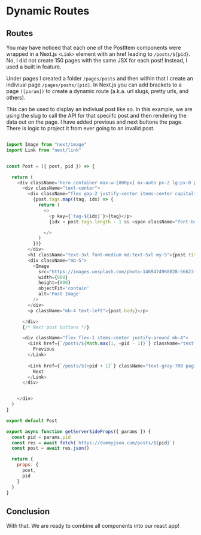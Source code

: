 # Dynamic Routes

## Routes
You may have noticed that each one of the PostItem components were wrapped in a Next.js `<Link>` element with an href leading to `/posts/${pid}`. No, I did not create 150 pages with the same JSX for each post! Instead, I used a built in feature.

Under pages I created a folder `/pages/posts` and then within that I create an indiviual page `/pages/posts/[pid]`. In Next.js you can add brackets to a page `([param])` to create a dynamic route (a.k.a. url slugs, pretty urls, and others).

This can be used to display an indiviual post like so. In this example, we are using the slug to call the API for that speciifc post and then rendering the data out on the page. I have added previous and next buttons the page. There is logic to project it from ever going to an invalid post.

```js filename="/pages/posts/[pid].js" copy

import Image from "next/image"
import Link from "next/link"


const Post = ({ post, pid }) => {

  return (
    <div className='hero container max-w-[800px] mx-auto px-2 lg:px-0 pt-6'>
      <div className="text-center">
        <div className="flex gap-2 justify-center items-center capitalize">
          {post.tags.map((tag, idx) => {
            return (
              <>
                <p key={`tag-${idx}`}>{tag}</p>
                {idx < post.tags.length - 1 && <span className="font-bold">&#183;</span>}

              </>
            )
          })}
        </div>
        <h1 className="text-3xl font-medium md:text-5xl my-5">{post.title}</h1>
        <div className="mb-5">
          <Image
            src="https://images.unsplash.com/photo-1469474968028-56623f02e42e?ixlib=rb-4.0.3&ixid=MnwxMjA3fDB8MHxwaG90by1wYWdlfHx8fGVufDB8fHx8&auto=format&fit=crop&w=1774&q=80"
            width={800}
            height={800}
            objectFit='contain'
            alt='Post Image'
          />
        </div>
        <p className="mb-4 text-left">{post.body}</p>

      </div>
      {/* Next post buttons */}

      <div className="flex flex-1 items-center justify-around mb-4">
        <Link href={`/posts/${Math.max(1, +pid - 1)}`} className="text-gray-700 pagination__select bg-gray-50 hover:bg-gray-100 relative cursor-pointer ml-3 inline-flex items-center rounded-md  px-4 py-2 text-sm font-medium">
          Previous
        </Link>
       
        <Link href={`/posts/${+pid + 1}`} className="text-gray-700 pagination__select bg-gray-50 hover:bg-gray-100 cursor-pointer relative ml-3 inline-flex items-center rounded-md  px-4 py-2 text-sm font-medium">
          Next
        </Link>
      </div>


    </div>
  )
}

export default Post

export async function getServerSideProps({ params }) {
  const pid = params.pid
  const res = await fetch(`https://dummyjson.com/posts/${pid}`)
  const post = await res.json()

  return {
    props: {
      post,
      pid
    }
  }
}

```

## Conclusion
With that. We are ready to combine all components into our react app!